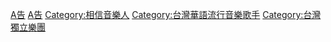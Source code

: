 {{catmore|告五人}}

[[Category:台灣流行搖滾樂團|A告]]
[[Category:以台灣樂團命名的分類|A告]]
[[Category:相信音樂人|Category:相信音樂人]]
[[Category:台灣華語流行音樂歌手|Category:台灣華語流行音樂歌手]]
[[Category:台灣獨立樂團|Category:台灣獨立樂團]]